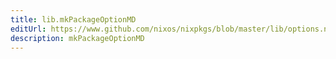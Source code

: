 ```yaml
---
title: lib.mkPackageOptionMD
editUrl: https://www.github.com/nixos/nixpkgs/blob/master/lib/options.nix#L151C5
description: mkPackageOptionMD
---
```




<LinkCard
    title="Contribute Now!"
    description="API Documentation is done in our source code"
    href="https://www.github.com/nixos/nixpkgs/blob/master/lib/options.nix#L151C5"
/>

